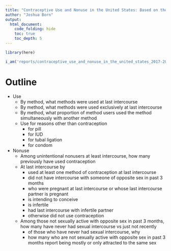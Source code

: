 ```yaml
---
title: "Contraceptive Use and Nonuse in the United States: Based on the 2017-2019 National Survey of Family Growth"
author: "Joshua Born"
output:
  html_document:
    code_folding: hide
    toc: true
    toc_depth: 5
---
```


```r
library(here)

i_am('reports/contraceptive_use_and_nonuse_in_the_united_states_2017-2019.Rmd')
```

# Outline


* Use
  * By method, what methods were used at last intercourse
  * By method, what methods were used exclusively at last intercourse
  * By method, what proportion of method users used the method simultaneously with another method
  * Use for reasons other than contraception
      * for pill
      * for IUD
      * for tubal ligation
      * for condom
* Nonuse
    * Among unintentional nonusers at least intercourse, how many previously have used contraception
    * At last intercourse by
        * used at least one method of contraception at last intercourse
        * did not have intercourse with someone of opposite sex in past 3 months
        * who were pregnant at last intercourse or whose last intercourse partner is pregnant
        * is intending to conceive
        * is infertile
        * had last intercourse with infertile partner
        * otherwise did not use contraception
    * Among those not sexually active with opposite sex in past 3 months, how many have never had sexual intercourse vs just not recently
      * of those who have never had sexual intercourse, why
      * how many who are not sexually active with opposite sex in past 3 months report being mostly or only attracted to the same sex
